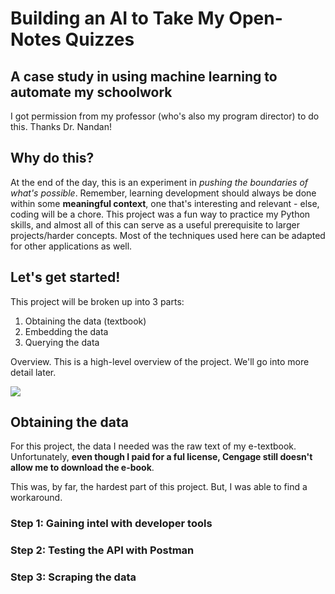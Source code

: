
# Building an AI to Take My Open-Notes Quizzes

## A case study in using machine learning to automate my schoolwork

<Callout>
    I got permission from my professor (who's also my program director) to do this. Thanks Dr. Nandan!
</Callout>

## Why do this?

At the end of the day, this is an experiment in *pushing the boundaries of what's possible*. Remember, learning development should always be done within some **meaningful context**, one that's interesting and relevant - else, coding will be a chore. This project was a fun way to practice my Python skills, and almost all of this can serve as a useful prerequisite to larger projects/harder concepts. Most of the techniques used here can be adapted for other applications as well.

## Let's get started!

This project will be broken up into 3 parts:
1. Obtaining the data (textbook)
2. Embedding the data
3. Querying the data

Overview. This is a high-level overview of the project. We'll go into more detail later.

<Image src="/images/take-my-quiz-diagram.png" width={500} height={200} className='image'/>

## Obtaining the data

For this project, the data I needed was the raw text of my e-textbook. Unfortunately, **even though I paid for a ful license, Cengage still doesn't allow me to download the e-book**.

This was, by far, the hardest part of this project. But, I was able to find a workaround.

### Step 1: Gaining intel with developer tools

### Step 2: Testing the API with Postman

### Step 3: Scraping the data